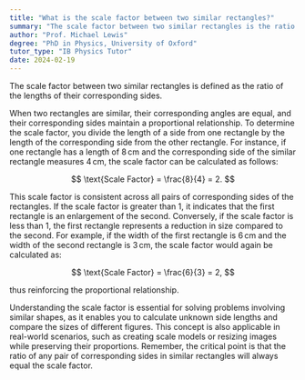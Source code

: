 ```yaml
---
title: "What is the scale factor between two similar rectangles?"
summary: "The scale factor between two similar rectangles is the ratio of the lengths of their corresponding sides."
author: "Prof. Michael Lewis"
degree: "PhD in Physics, University of Oxford"
tutor_type: "IB Physics Tutor"
date: 2024-02-19
---
```


The scale factor between two similar rectangles is defined as the ratio of the lengths of their corresponding sides.

When two rectangles are similar, their corresponding angles are equal, and their corresponding sides maintain a proportional relationship. To determine the scale factor, you divide the length of a side from one rectangle by the length of the corresponding side from the other rectangle. For instance, if one rectangle has a length of $8 \, \text{cm}$ and the corresponding side of the similar rectangle measures $4 \, \text{cm}$, the scale factor can be calculated as follows: 

$$
\text{Scale Factor} = \frac{8}{4} = 2.
$$

This scale factor is consistent across all pairs of corresponding sides of the rectangles. If the scale factor is greater than $1$, it indicates that the first rectangle is an enlargement of the second. Conversely, if the scale factor is less than $1$, the first rectangle represents a reduction in size compared to the second. For example, if the width of the first rectangle is $6 \, \text{cm}$ and the width of the second rectangle is $3 \, \text{cm}$, the scale factor would again be calculated as:

$$
\text{Scale Factor} = \frac{6}{3} = 2,
$$ 

thus reinforcing the proportional relationship.

Understanding the scale factor is essential for solving problems involving similar shapes, as it enables you to calculate unknown side lengths and compare the sizes of different figures. This concept is also applicable in real-world scenarios, such as creating scale models or resizing images while preserving their proportions. Remember, the critical point is that the ratio of any pair of corresponding sides in similar rectangles will always equal the scale factor.
    